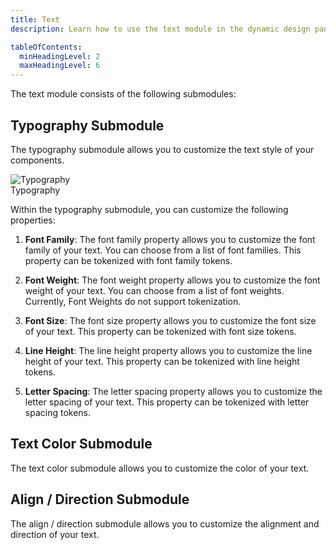 ```yaml
---
title: Text
description: Learn how to use the text module in the dynamic design panel.

tableOfContents:
  minHeadingLevel: 2
  maxHeadingLevel: 6
---
```




The text module consists of the following submodules:

## Typography Submodule

The typography submodule allows you to customize the text style of your components.

<div style={{ textAlign: 'center' }}>
  <picture>
    <Image src={typography} alt="Typography" width={563} />
    <Figcaption>Typography</Figcaption>
  </picture>
</div>

Within the typography submodule, you can customize the following properties:

1. **Font Family**: The font family property allows you to customize the font family of your text. You can choose from a list of font families. This property can be tokenized with font family tokens.

2. **Font Weight**: The font weight property allows you to customize the font weight of your text. You can choose from a list of font weights. Currently, Font Weights do not support tokenization.

3. **Font Size**: The font size property allows you to customize the font size of your text. This property can be tokenized with font size tokens.

4. **Line Height**: The line height property allows you to customize the line height of your text. This property can be tokenized with line height tokens.

5. **Letter Spacing**: The letter spacing property allows you to customize the letter spacing of your text. This property can be tokenized with letter spacing tokens.

## Text Color Submodule

The text color submodule allows you to customize the color of your text.

## Align / Direction Submodule

The align / direction submodule allows you to customize the alignment and direction of your text.